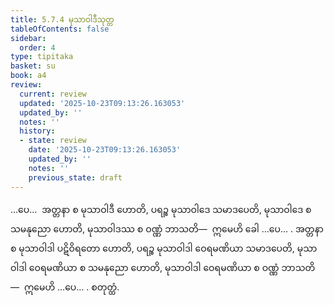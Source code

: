 ```yaml
---
title: 5.7.4 မုသာဝါဒီသုတ္တ
tableOfContents: false
sidebar:
  order: 4
type: tipitaka
basket: su
book: a4
review:
  current: review
  updated: '2025-10-23T09:13:26.163053'
  updated_by: ''
  notes: ''
  history:
  - state: review
    date: '2025-10-23T09:13:26.163053'
    updated_by: ''
    notes: ''
    previous_state: draft
---
```



<ReviewStatus review={frontmatter.review} showDetails={true} />

<HypothesisAnnotation frontmatter={frontmatter} />

<DynamicBreadcrumb />

<Division number="267" book="a4" e="ch" v="15" p="577">

<Paragraph number="1577" book="a4">
…ပေ…  အတ္တနာ စ မုသာဝါဒီ ဟောတိ, ပရဉ္စ မုသာဝါဒေ သမာဒပေတိ, မုသာဝါဒေ စ သမနုညော ဟောတိ, မုသာဝါဒဿ စ ဝဏ္ဏံ ဘာသတိ—  ဣမေဟိ ခေါ …ပေ… .
</Paragraph>

<Paragraph number="1578" book="a4">
အတ္တနာ စ မုသာဝါဒါ ပဋိဝိရတော ဟောတိ, ပရဉ္စ မုသာဝါဒါ ဝေရမဏိယာ သမာဒပေတိ, မုသာဝါဒါ ဝေရမဏိယာ စ သမနုညော ဟောတိ, မုသာဝါဒါ ဝေရမဏိယာ စ ဝဏ္ဏံ ဘာသတိ—  ဣမေဟိ …ပေ… .

</Paragraph>
</Division>

<Paragraph number="1579" type="center" book="a4">
စတုတ္ထံ.
</Paragraph>